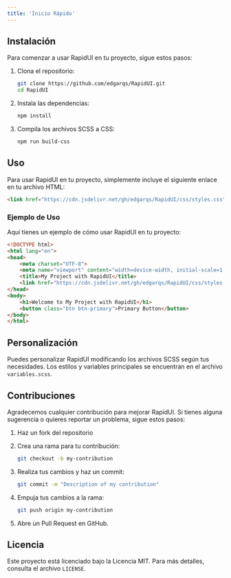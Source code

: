 ```yaml
---
title: 'Inicio Rápido'
---
```


## Instalación

Para comenzar a usar RapidUI en tu proyecto, sigue estos pasos:

1. Clona el repositorio:

    ```bash
    git clone https://github.com/edgarqs/RapidUI.git
    cd RapidUI
    ```

2. Instala las dependencias:

    ```bash
    npm install
    ```

3. Compila los archivos SCSS a CSS:

    ```bash
    npm run build-css
    ```

## Uso

Para usar RapidUI en tu proyecto, simplemente incluye el siguiente enlace en tu archivo HTML:

```html
<link href="https://cdn.jsdelivr.net/gh/edgarqs/RapidUI/css/styles.css" rel="stylesheet">
```

### Ejemplo de Uso

Aquí tienes un ejemplo de cómo usar RapidUI en tu proyecto:

```html index.html
<!DOCTYPE html>
<html lang="en">
<head>
    <meta charset="UTF-8">
    <meta name="viewport" content="width=device-width, initial-scale=1.0">
    <title>My Project with RapidUI</title>
    <link href="https://cdn.jsdelivr.net/gh/edgarqs/RapidUI/css/styles.css" rel="stylesheet">
</head>
<body>
    <h1>Welcome to My Project with RapidUI</h1>
    <button class="btn btn-primary">Primary Button</button>
</body>
</html>
```

## Personalización

Puedes personalizar RapidUI modificando los archivos SCSS según tus necesidades. Los estilos y variables principales se encuentran en el archivo `variables.scss`.

## Contribuciones

Agradecemos cualquier contribución para mejorar RapidUI. Si tienes alguna sugerencia o quieres reportar un problema, sigue estos pasos:

1. Haz un fork del repositorio

2. Crea una rama para tu contribución:

    ```bash
    git checkout -b my-contribution
    ```

3. Realiza tus cambios y haz un commit:

    ```bash
    git commit -m "Description of my contribution"
    ```

4. Empuja tus cambios a la rama:

    ```bash
    git push origin my-contribution
    ```

5. Abre un Pull Request en GitHub.

## Licencia

Este proyecto está licenciado bajo la Licencia MIT. Para más detalles, consulta el archivo `LICENSE`.